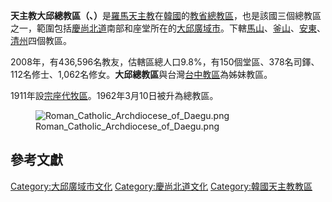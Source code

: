 {{Unreferenced|time=2020-09-23T09:06:45+00:00}}
{{Coord|35.860625|128.5869765|source:GoogleMaps|display=title}}
{{Infobox Roman Catholic diocese
|Roman Catholic Diocese of = 天主教大邱總教區
|Latin name of diocese = Archidioecesis Taeguensis
|image = Our Lady of Lourdes Cathedral, Daegu.jpg
|caption = 桂山聖堂
|location = [[大韓民国|大韓民国]]
|territory = [[慶尚北道|慶尚北道]]南部、[[大邱廣域市|大邱廣域市]]
|population = 410,099 
|rite = 拉丁禮
|主保 = 
|province = 
|established = 1962年
|cathedral = [[桂山聖堂|桂山聖堂]]
|副主教座堂 =
|leadership = 總主教
|website = http://www.dgca.or.kr/
|教宗 = 
|metropolitan = 
|ordinary =  
|coadjutor bishop = 
}}
'''天主教大邱總教區（{{lang-la|Archidioecesis Taeguensis}}、{{lang-ko|천주교 대구대교구}}）'''是[[羅馬天主教|羅馬天主教]]在[[韓國|韓國]]的[[教省|教省]][[總教區|總教區]]，也是該國三個總教區之一，範圍包括[[慶尚北道|慶尚北道]]南部和座堂所在的[[大邱廣域市|大邱廣域市]]。下轄[[天主教馬山教區|馬山]]、[[天主教釜山教區|釜山]]、[[天主教安東教區|安東]]、[[天主教清州教區|清州]]四個教區。

2008年，有436,596名教友，估轄區總人口9.8%，有150個堂區、378名司鐸、112名修士、1,062名修女。'''大邱總教區'''與台灣[[台中教區|台中教區]]為姊妹教區。

1911年設[[宗座代牧區|宗座代牧區]]。1962年3月10日被升為總教區。

[[File:Roman_Catholic_Archdiocese_of_Daegu.png|thumb]]

==參考文獻==
<div class="references-small">
<references />
</div>

{{朝鮮半島天主教}}

[[Category:大邱廣域市文化|Category:大邱廣域市文化]]
[[Category:慶尚北道文化|Category:慶尚北道文化]]
[[Category:韓國天主教教區|Category:韓國天主教教區]]